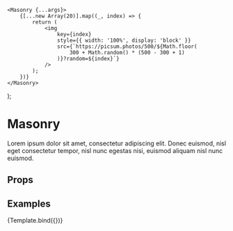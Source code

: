
<Meta title="UI/Masonry" component={Masonry} />

    <Masonry {...args}>
        {[...new Array(20)].map((_, index) => {
            return (
                <img
                    key={index}
                    style={{ width: '100%', display: 'block' }}
                    src={`https://picsum.photos/500/${Math.floor(
                        300 + Math.random() * (500 - 300 + 1)
                    )}?random=${index}`}
                />
            );
        })}
    </Masonry>
);

# Masonry

Lorem ipsum dolor sit amet, consectetur adipiscing elit. Donec euismod, nisl eget consectetur tempor, nisl nunc egestas nisi, euismod aliquam nisl nunc euismod.

## Props

<ArgsTable story="Default" />

## Examples

<Canvas>
    <Story
        name="Default"
        args={{
            breakpointCols: {
                default: 1,
                768: 2,
                1024: 3,
            },
        }}
    >
        {Template.bind({})}
    </Story>
</Canvas>

